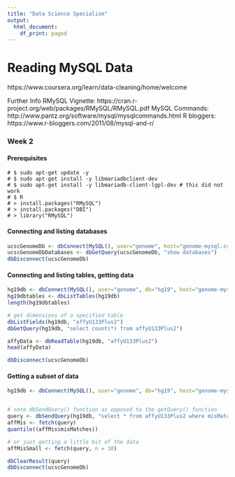 ```yaml
---
title: "Data Science Specialism"
output:
  html_document:
    df_print: paged
---
```


# Reading MySQL Data

https://www.coursera.org/learn/data-cleaning/home/welcome


Further Info
RMySQL Vignette: https://cran.r-project.org/web/packages/RMySQL/RMySQL.pdf
MySQL Commands: http://www.pantz.org/software/mysql/mysqlcommands.html
R bloggers: https://www.r-bloggers.com/2011/08/mysql-and-r/

### Week 2

#### Prerequisites

```
# $ sudo apt-get update -y
# $ sudo apt-get install -y libmariadbclient-dev
# $ sudo apt-get install -y libmariadb-client-lgpl-dev # this did not work
# $ R
# > install.packages("RMySQL")
# > install.packages("DBI")
# > library("RMySQL")
```

#### Connecting and listing databases
```r
ucscGenomeDb <- dbConnect(MySQL(), user="genome", host="genome-mysql.cse.ucsc.edu")
ucscGenomeDbDatabases <- dbGetQuery(ucscGenomeDb, "show databases")
dbDisconnect(ucscGenomeDb)
```

#### Connecting and listing tables, getting data
```r
hg19db <- dbConnect(MySQL(), user="genome", db="hg19", host="genome-mysql.cse.ucsc.edu")
hg19dbtables <- dbListTables(hg19db)
length(hg19dbtables)

# get dimensions of a specified table
dbListFields(hg19db, "affyU133Plus2")
dbGetQuery(hg19db, "select count(*) from affyU133Plus2")

affyData <- dbReadTable(hg19db, "affyU133Plus2")
head(affyData)

dbDisconnect(ucscGenomeDb)

```


#### Getting a subset of data
```r
hg19db <- dbConnect(MySQL(), user="genome", db="hg19", host="genome-mysql.cse.ucsc.edu")


# note dbSendQuery() function as opposed to the getQuery() function
query <- dbSendQuery(hg19db, "select * from affyU133Plus2 where misMatches between 1 and 3")
affMis <- fetch(query)
quantile((affMis$misMatches))

# or just getting a little bit of the data
affMisSmall <- fetch(query, n = 10)

dbClearResult(query)
dbDisconnect(ucscGenomeDb)

```

